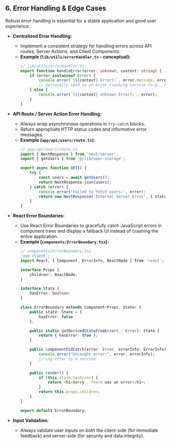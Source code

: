 ## 6. Error Handling & Edge Cases

Robust error handling is essential for a stable application and good user experience.

*   **Centralized Error Handling:**
    *   Implement a consistent strategy for handling errors across API routes, Server Actions, and Client Components.
    *   **Example (`lib/utils/errorHandler.ts` - conceptual):**
        ```typescript
        // lib/utils/errorHandler.ts
        export function handleError(error: unknown, context: string) {
            if (error instanceof Error) {
                console.error(`[${context} Error]:`, error.message, error.stack);
                // Optionally send to an error tracking service (e.g., Sentry, Bugsnag)
            } else {
                console.error(`[${context} Unknown Error]:`, error);
            }
        }
        ```

*   **API Route / Server Action Error Handling:**
    *   Always wrap asynchronous operations in `try-catch` blocks.
    *   Return appropriate HTTP status codes and informative error messages.
    *   **Example (`app/api/users/route.ts`):**
        ```typescript
        // app/api/users/route.ts
        import { NextResponse } from 'next/server';
        import { getUsers } from '@/lib/user-storage';

        export async function GET() {
            try {
                const users = await getUsers();
                return NextResponse.json(users);
            } catch (error) {
                console.error('Failed to fetch users:', error);
                return new NextResponse('Internal Server Error', { status: 500 });
            }
        }
        ```

*   **React Error Boundaries:**
    *   Use React Error Boundaries to gracefully catch JavaScript errors in component trees and display a fallback UI instead of crashing the entire application.
    *   **Example (`components/ErrorBoundary.tsx`):**
        ```typescript
        // components/ErrorBoundary.tsx
        'use client';
        import React, { Component, ErrorInfo, ReactNode } from 'react';

        interface Props {
            children?: ReactNode;
        }

        interface State {
            hasError: boolean;
        }

        class ErrorBoundary extends Component<Props, State> {
            public state: State = {
                hasError: false
            };

            public static getDerivedStateFromError(_: Error): State {
                return { hasError: true };
            }

            public componentDidCatch(error: Error, errorInfo: ErrorInfo) {
                console.error("Uncaught error:", error, errorInfo);
                // Log error to a service
            }

            public render() {
                if (this.state.hasError) {
                    return <h1>Sorry.. there was an error</h1>;
                }
                return this.props.children;
            }
        }

        export default ErrorBoundary;
        ```

*   **Input Validation:**
    *   Always validate user inputs on both the client-side (for immediate feedback) and server-side (for security and data integrity).